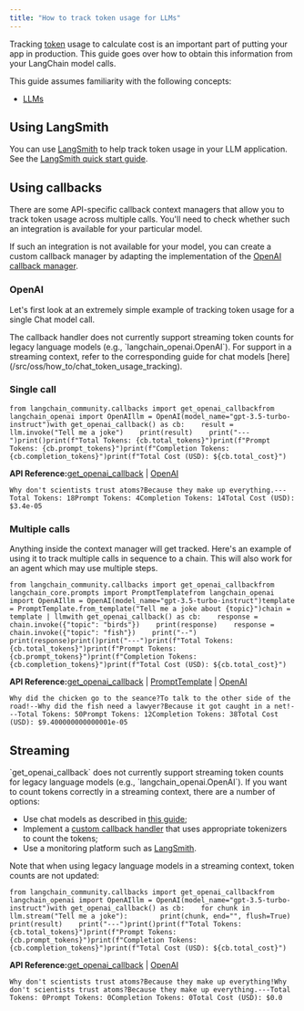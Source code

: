 ```yaml
---
title: "How to track token usage for LLMs"
---
```


Tracking [token](/src/oss/concepts/tokens) usage to calculate cost is an important part of putting your app in production. This guide goes over how to obtain this information from your LangChain model calls.

<Info>
  This guide assumes familiarity with the following concepts:

  * [LLMs](/src/oss/concepts/text_llms)
</Info>

## Using LangSmith

You can use [LangSmith](https://www.langchain.com/langsmith) to help track token usage in your LLM application. See the [LangSmith quick start guide](https://docs.smith.langchain.com/).

## Using callbacks

There are some API-specific callback context managers that allow you to track token usage across multiple calls. You'll need to check whether such an integration is available for your particular model.

If such an integration is not available for your model, you can create a custom callback manager by adapting the implementation of the [OpenAI callback manager](https://python.langchain.com/api_reference/community/callbacks/langchain_community.callbacks.openai_info.OpenAICallbackHandler.html).

### OpenAI

Let's first look at an extremely simple example of tracking token usage for a single Chat model call.

<Warning>
  The callback handler does not currently support streaming token counts for legacy language models (e.g., `langchain_openai.OpenAI`). For support in a streaming context, refer to the corresponding guide for chat models [here](/src/oss/how_to/chat_token_usage_tracking).
</Warning>

### Single call

```
from langchain_community.callbacks import get_openai_callbackfrom langchain_openai import OpenAIllm = OpenAI(model_name="gpt-3.5-turbo-instruct")with get_openai_callback() as cb:    result = llm.invoke("Tell me a joke")    print(result)    print("---")print()print(f"Total Tokens: {cb.total_tokens}")print(f"Prompt Tokens: {cb.prompt_tokens}")print(f"Completion Tokens: {cb.completion_tokens}")print(f"Total Cost (USD): ${cb.total_cost}")
```

**API Reference:**[get\_openai\_callback](https://python.langchain.com/api_reference/community/callbacks/langchain_community.callbacks.manager.get_openai_callback.html) | [OpenAI](https://python.langchain.com/api_reference/openai/llms/langchain_openai.llms.base.OpenAI.html)

```
Why don't scientists trust atoms?Because they make up everything.---Total Tokens: 18Prompt Tokens: 4Completion Tokens: 14Total Cost (USD): $3.4e-05
```

### Multiple calls

Anything inside the context manager will get tracked. Here's an example of using it to track multiple calls in sequence to a chain. This will also work for an agent which may use multiple steps.

```
from langchain_community.callbacks import get_openai_callbackfrom langchain_core.prompts import PromptTemplatefrom langchain_openai import OpenAIllm = OpenAI(model_name="gpt-3.5-turbo-instruct")template = PromptTemplate.from_template("Tell me a joke about {topic}")chain = template | llmwith get_openai_callback() as cb:    response = chain.invoke({"topic": "birds"})    print(response)    response = chain.invoke({"topic": "fish"})    print("--")    print(response)print()print("---")print(f"Total Tokens: {cb.total_tokens}")print(f"Prompt Tokens: {cb.prompt_tokens}")print(f"Completion Tokens: {cb.completion_tokens}")print(f"Total Cost (USD): ${cb.total_cost}")
```

**API Reference:**[get\_openai\_callback](https://python.langchain.com/api_reference/community/callbacks/langchain_community.callbacks.manager.get_openai_callback.html) | [PromptTemplate](https://python.langchain.com/api_reference/core/prompts/langchain_core.prompts.prompt.PromptTemplate.html) | [OpenAI](https://python.langchain.com/api_reference/openai/llms/langchain_openai.llms.base.OpenAI.html)

```
Why did the chicken go to the seance?To talk to the other side of the road!--Why did the fish need a lawyer?Because it got caught in a net!---Total Tokens: 50Prompt Tokens: 12Completion Tokens: 38Total Cost (USD): $9.400000000000001e-05
```

## Streaming

<Warning>
  `get_openai_callback` does not currently support streaming token counts for legacy language models (e.g., `langchain_openai.OpenAI`). If you want to count tokens correctly in a streaming context, there are a number of options:

  * Use chat models as described in [this guide](/src/oss/how_to/chat_token_usage_tracking);
  * Implement a [custom callback handler](/src/oss/how_to/custom_callbacks) that uses appropriate tokenizers to count the tokens;
  * Use a monitoring platform such as [LangSmith](https://www.langchain.com/langsmith).
</Warning>

Note that when using legacy language models in a streaming context, token counts are not updated:

```
from langchain_community.callbacks import get_openai_callbackfrom langchain_openai import OpenAIllm = OpenAI(model_name="gpt-3.5-turbo-instruct")with get_openai_callback() as cb:    for chunk in llm.stream("Tell me a joke"):        print(chunk, end="", flush=True)    print(result)    print("---")print()print(f"Total Tokens: {cb.total_tokens}")print(f"Prompt Tokens: {cb.prompt_tokens}")print(f"Completion Tokens: {cb.completion_tokens}")print(f"Total Cost (USD): ${cb.total_cost}")
```

**API Reference:**[get\_openai\_callback](https://python.langchain.com/api_reference/community/callbacks/langchain_community.callbacks.manager.get_openai_callback.html) | [OpenAI](https://python.langchain.com/api_reference/openai/llms/langchain_openai.llms.base.OpenAI.html)

```
Why don't scientists trust atoms?Because they make up everything!Why don't scientists trust atoms?Because they make up everything.---Total Tokens: 0Prompt Tokens: 0Completion Tokens: 0Total Cost (USD): $0.0
```
